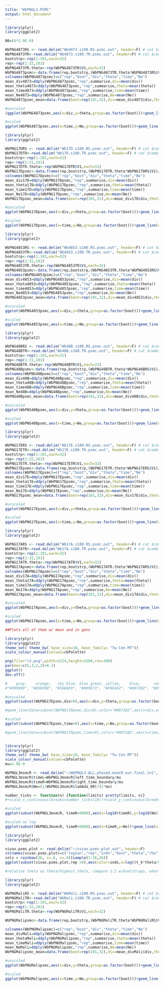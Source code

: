 ```yaml
---
title: "WbPNGL3-PSMC"
output: html_document
---
```


```r

library(plyr)
library(ggplot2)

N0=(4*2.9E-9)

WbPNG4873RS <- read.delim("Wb4873.s100.RS.psmc.out", header=F) # cat $combined_trunc_file | grep "RS"
WbPNG4873TR<-read.delim("Wb4873.s100.TR.psmc.out", header=F) # cat $combined_trunc_file | grep "TR"
bootstrp<-rep(1:101,each=32)
rep<-rep(1:32,101)
WbPNG4873TR.theta<-rep(WbPNG4873TR$V1,each=32)
WbPNG4873psmc<-data.frame(rep,bootstrp,(WbPNG4873TR.theta*WbPNG4873RS$V1)/100, (WbPNG4873TR.theta*WbPNG4873RS$V2)/100,2*(((WbPNG4873TR.theta*WbPNG4873RS$V1)/100)/N0),(((WbPNG4873TR.theta*WbPNG4873RS$V2)/100)/N0))
colnames(WbPNG4873psmc)=c("rep","boot","div","theta","time","Ne")
mean_div4873=ddply(WbPNG4873psmc,"rep",summarise,div=mean(div))
mean_theta4873=ddply(WbPNG4873psmc,"rep",summarise,theta=mean(theta))
mean_time4873=ddply(WbPNG4873psmc,"rep",summarise,time=mean(time))
mean_Ne4873=ddply(WbPNG4873psmc,"rep",summarise,Ne=mean(Ne))
WbPNG4873psmc_mean=data.frame(boot=rep(101,32),div=mean_div4873$div,theta=mean_theta4873$theta,time=mean_time4873$time,Ne=mean_Ne4873$Ne)

#unscaled
(ggplot(WbPNG4873psmc,aes(x=div,y=theta,group=as.factor(boot)))+geom_line(color="red")+geom_line(data=WbPNG4873psmc_mean,aes(x=div,y=theta))+xlab("divergence Log10")+ylab(expression(theta))+scale_x_log10()+scale_y_log10())

#scaled
ggplot(WbPNG4873psmc,aes(x=time,y=Ne,group=as.factor(boot)))+geom_line(color="red")+geom_line(data=WbPNG4873psmc_mean,aes(x=time,y=Ne))+annotation_logticks() + xlab("log10 Generations")+ylab(expression(paste("log10 ",N[e])))+scale_y_log10()+scale_x_log10()
```

```r

library(plyr)
library(ggplot2)

WbPNG17DRS <- read.delim("Wb17D.s100.RS.psmc.out", header=F) # cat $combined_trunc_file | grep "RS"
WbPNG17DTR<-read.delim("Wb17D.s100.TR.psmc.out", header=F) # cat $combined_trunc_file | grep "TR"
bootstrp<-rep(1:101,each=31)
rep<-rep(1:31,101)
WbPNG17DTR.theta<-rep(WbPNG17DTR$V1,each=31)
WbPNG17Dpsmc<-data.frame(rep,bootstrp,(WbPNG17DTR.theta*WbPNG17DRS$V1)/100, (WbPNG17DTR.theta*WbPNG17DRS$V2)/100,2*(((WbPNG17DTR.theta*WbPNG17DRS$V1)/100)/N0),(((WbPNG17DTR.theta*WbPNG17DRS$V2)/100)/N0))
colnames(WbPNG17Dpsmc)=c("rep","boot","div","theta","time","Ne")
mean_div17D=ddply(WbPNG17Dpsmc,"rep",summarise,div=mean(div))
mean_theta17D=ddply(WbPNG17Dpsmc,"rep",summarise,theta=mean(theta))
mean_time17D=ddply(WbPNG17Dpsmc,"rep",summarise,time=mean(time))
mean_Ne17D=ddply(WbPNG17Dpsmc,"rep",summarise,Ne=mean(Ne))
WbPNG17Dpsmc_mean=data.frame(boot=rep(101,31),div=mean_div17D$div,theta=mean_theta17D$theta,time=mean_time17D$time,Ne=mean_Ne17D$Ne)

#unscaled
ggplot(WbPNG17Dpsmc,aes(x=div,y=theta,group=as.factor(boot)))+geom_line(color="red")+geom_line(data=WbPNG17Dpsmc_mean,aes(x=div,y=theta))+xlab("divergence Log10")+ylab(expression(theta))+scale_x_log10()+scale_y_log10()

#scaled
ggplot(WbPNG17Dpsmc,aes(x=time,y=Ne,group=as.factor(boot)))+geom_line(color="red")+geom_line(data=WbPNG17Dpsmc_mean,aes(x=time,y=Ne))+annotation_logticks() + xlab("log10 Generations")+ylab(expression(paste("log10 ",N[e])))+scale_y_log10()+scale_x_log10()
```

```r

library(plyr)
library(ggplot2)

WbPNG4853RS <- read.delim("Wb4853.s100.RS.psmc.out", header=F) # cat $combined_trunc_file | grep "RS"
WbPNG4853TR<-read.delim("Wb4853.s100.TR.psmc.out", header=F) # cat $combined_trunc_file | grep "TR"
bootstrp<-rep(1:101,each=32)
rep<-rep(1:32,101)
WbPNG4853TR.theta<-rep(WbPNG4853TR$V1,each=32)
WbPNG4853psmc<-data.frame(rep,bootstrp,(WbPNG4853TR.theta*WbPNG4853RS$V1)/100, (WbPNG4853TR.theta*WbPNG4853RS$V2)/100,2*(((WbPNG4853TR.theta*WbPNG4853RS$V1)/100)/N0),(((WbPNG4853TR.theta*WbPNG4853RS$V2)/100)/N0))
colnames(WbPNG4853psmc)=c("rep","boot","div","theta","time","Ne")
mean_div4853=ddply(WbPNG4853psmc,"rep",summarise,div=mean(div))
mean_theta4853=ddply(WbPNG4853psmc,"rep",summarise,theta=mean(theta))
mean_time4853=ddply(WbPNG4853psmc,"rep",summarise,time=mean(time))
mean_Ne4853=ddply(WbPNG4853psmc,"rep",summarise,Ne=mean(Ne))
WbPNG4853psmc_mean=data.frame(boot=rep(101,32),div=mean_div4853$div,theta=mean_theta4853$theta,time=mean_time4853$time,Ne=mean_Ne4853$Ne)

#unscaled
ggplot(WbPNG4853psmc,aes(x=div,y=theta,group=as.factor(boot)))+geom_line(color="red")+geom_line(data=WbPNG4853psmc_mean,aes(x=div,y=theta))+xlab("divergence Log10")+ylab(expression(theta))+scale_x_log10()+scale_y_log10()

#scaled
ggplot(WbPNG4853psmc,aes(x=time,y=Ne,group=as.factor(boot)))+geom_line(color="red")+geom_line(data=WbPNG4853psmc_mean,aes(x=time,y=Ne))+annotation_logticks() + xlab("log10 Generations")+ylab(expression(paste("log10 ",N[e])))+scale_y_log10()+scale_x_log10()
```


```r

library(plyr)
library(ggplot2)

WbPNG48BRS <- read.delim("Wb48B.s100.RS.psmc.out", header=F) # cat $combined_trunc_file | grep "RS"
WbPNG48BTR<-read.delim("Wb48B.s100.TR.psmc.out", header=F) # cat $combined_trunc_file | grep "TR"
bootstrp<-rep(1:101,each=31)
rep<-rep(1:31,101)
WbPNG48BTR.theta<-rep(WbPNG48BTR$V1,each=31)
WbPNG48Bpsmc<-data.frame(rep,bootstrp,(WbPNG48BTR.theta*WbPNG48BRS$V1)/100, (WbPNG48BTR.theta*WbPNG48BRS$V2)/100,2*(((WbPNG48BTR.theta*WbPNG48BRS$V1)/100)/N0),(((WbPNG48BTR.theta*WbPNG48BRS$V2)/100)/N0))
colnames(WbPNG48Bpsmc)=c("rep","boot","div","theta","time","Ne")
mean_div48B=ddply(WbPNG48Bpsmc,"rep",summarise,div=mean(div))
mean_theta48B=ddply(WbPNG48Bpsmc,"rep",summarise,theta=mean(theta))
mean_time48B=ddply(WbPNG48Bpsmc,"rep",summarise,time=mean(time))
mean_Ne48B=ddply(WbPNG48Bpsmc,"rep",summarise,Ne=mean(Ne))
WbPNG48Bpsmc_mean=data.frame(boot=rep(101,31),div=mean_div48B$div,theta=mean_theta48B$theta,time=mean_time48B$time,Ne=mean_Ne48B$Ne)

#unscaled
ggplot(WbPNG48Bpsmc,aes(x=div,y=theta,group=as.factor(boot)))+geom_line(color="red")+geom_line(data=WbPNG48Bpsmc_mean,aes(x=div,y=theta))+xlab("divergence Log10")+ylab(expression(theta))+scale_x_log10()+scale_y_log10()

#scaled
ggplot(WbPNG48Bpsmc,aes(x=time,y=Ne,group=as.factor(boot)))+geom_line(color="red")+geom_line(data=WbPNG48Bpsmc_mean,aes(x=time,y=Ne))+annotation_logticks() + xlab("log10 Generations")+ylab(expression(paste("log10 ",N[e])))+scale_y_log10()+scale_x_log10()
```

```r

library(plyr)
library(ggplot2)

WbPNG17ERS <- read.delim("Wb17E.s100.RS.psmc.out", header=F) # cat $combined_trunc_file | grep "RS"
WbPNG17ETR<-read.delim("Wb17E.s100.TR.psmc.out", header=F) # cat $combined_trunc_file | grep "TR"
bootstrp<-rep(1:101,each=32)
rep<-rep(1:32,101)
WbPNG17ETR.theta<-rep(WbPNG17ETR$V1,each=32)
WbPNG17Epsmc<-data.frame(rep,bootstrp,(WbPNG17ETR.theta*WbPNG17ERS$V1)/100, (WbPNG17ETR.theta*WbPNG17ERS$V2)/100,2*(((WbPNG17ETR.theta*WbPNG17ERS$V1)/100)/N0),(((WbPNG17ETR.theta*WbPNG17ERS$V2)/100)/N0))
colnames(WbPNG17Epsmc)=c("rep","boot","div","theta","time","Ne")
mean_div17E=ddply(WbPNG17Epsmc,"rep",summarise,div=mean(div))
mean_theta17E=ddply(WbPNG17Epsmc,"rep",summarise,theta=mean(theta))
mean_time17E=ddply(WbPNG17Epsmc,"rep",summarise,time=mean(time))
mean_Ne17E=ddply(WbPNG17Epsmc,"rep",summarise,Ne=mean(Ne))
WbPNG17Epsmc_mean=data.frame(boot=rep(101,32),div=mean_div17E$div,theta=mean_theta17E$theta,time=mean_time17E$time,Ne=mean_Ne17E$Ne)

#unscaled
ggplot(WbPNG17Epsmc,aes(x=div,y=theta,group=as.factor(boot)))+geom_line(color="red")+geom_line(data=WbPNG17Epsmc_mean,aes(x=div,y=theta))+xlab("divergence Log10")+ylab(expression(theta))+scale_x_log10()+scale_y_log10()

#scaled
ggplot(WbPNG17Epsmc,aes(x=time,y=Ne,group=as.factor(boot)))+geom_line(color="red")+geom_line(data=WbPNG17Epsmc_mean,aes(x=time,y=Ne))+annotation_logticks() + xlab("log10 Generations")+ylab(expression(paste("log10 ",N[e])))+scale_y_log10()+scale_x_log10()

```

```r

library(plyr)
library(ggplot2)

WbPNG17ARS <- read.delim("Wb17A.s100.RS.psmc.out", header=F) # cat $combined_trunc_file | grep "RS"
WbPNG17ATR<-read.delim("Wb17A.s100.TR.psmc.out", header=F) # cat $combined_trunc_file | grep "TR"
bootstrp<-rep(1:101,each=32)
rep<-rep(1:32,101)
WbPNG17ATR.theta<-rep(WbPNG17ATR$V1,each=32)
WbPNG17Apsmc<-data.frame(rep,bootstrp,(WbPNG17ATR.theta*WbPNG17ARS$V1)/100, (WbPNG17ATR.theta*WbPNG17ARS$V2)/100,2*(((WbPNG17ATR.theta*WbPNG17ARS$V1)/100)/N0),(((WbPNG17ATR.theta*WbPNG17ARS$V2)/100)/N0))
colnames(WbPNG17Apsmc)=c("rep","boot","div","theta","time","Ne")
mean_div17A=ddply(WbPNG17Apsmc,"rep",summarise,div=mean(div))
mean_theta17A=ddply(WbPNG17Apsmc,"rep",summarise,theta=mean(theta))
mean_time17A=ddply(WbPNG17Apsmc,"rep",summarise,time=mean(time))
mean_Ne17A=ddply(WbPNG17Apsmc,"rep",summarise,Ne=mean(Ne))
WbPNG17Apsmc_mean=data.frame(boot=rep(101,32),div=mean_div17A$div,theta=mean_theta17A$theta,time=mean_time17A$time,Ne=mean_Ne17A$Ne)

#unscaled
ggplot(WbPNG17Apsmc,aes(x=div,y=theta,group=as.factor(boot)))+geom_line(color="red")+geom_line(data=WbPNG17Apsmc_mean,aes(x=div,y=theta))+xlab("divergence Log10")+ylab(expression(theta))+scale_x_log10()+scale_y_log10()

#scaled
ggplot(WbPNG17Apsmc,aes(x=time,y=Ne,group=as.factor(boot)))+geom_line(color="red")+geom_line(data=WbPNG17Apsmc_mean,aes(x=time,y=Ne))+annotation_logticks() + xlab("log10 Generations")+ylab(expression(paste("log10 ",N[e])))+scale_y_log10()+scale_x_log10()

```


```r
##Plots all of them w/ mean and in gens

library(plyr)
library(ggplot2)
theme_set( theme_bw( base_size=18, base_family= "Tw Cen MT"))
scale_colour_manual(values=cbPalette)

png(file="r2.png",width=3224,height=1500,res=300)
par(mar=c(5,3,2,2)+0.1)
ggplot()
dev.off()

#    gray,    orange,   sky blue, blue green, yellow,    blue,      vermillion reddish-purple 
#"#999999", "#E69F00", "#56B4E9", "#009E73", "#F0E442", "#0072B2", "#D55E00", "#CC79A7"

#unscaled
ggplot(subset(WbPNG17Epsmc,div>0),aes(x=div,y=theta,group=as.factor(boot)))+geom_line(color="#009E73")+geom_line(data=subset(WbPNG4853psmc,div>0),color="#56B4E9",aes(x=div,y=theta,group=as.factor(boot)))+geom_line(data=subset(WbPNG4873psmc,div>0),color="#E69F00",aes(x=div,y=theta,group=as.factor(boot)))+annotation_logticks() + xlab("divergence Log10")+ylab(expression(theta))+scale_y_log10()+scale_x_log10()+geom_line(data=subset(WbPNG17Epsmc_mean,div>0),aes(x=div,y=theta))+geom_line(data=subset(WbPNG4853psmc_mean,div>0),aes(x=div,y=theta))+geom_line(data=subset(WbPNG4873psmc_mean,div>0),aes(x=div,y=theta))

#geom_line(data=subset(WbPNG17Dpsmc,div>0),color="#0072B2",aes(x=div,y=theta,group=as.factor(boot)))+geom_line(data=subset(WbPNG48Bpsmc_mean,div>0),aes(x=div,y=theta))+geom_line(data=subset(WbPNG48Bpsmc,div>0),color="#CC79A7",aes(x=div,y=theta,group=as.factor(boot)))+geom_line(data=subset(WbPNG17Dpsmc_mean,div>0),aes(x=div,y=theta))+geom_line(data=subset(WbPNG17Apsmc_mean,div>0),aes(x=div,y=theta))+geom_line(data=subset(WbPNG17Apsmc,div>0),color="#56B4E9",aes(x=div,y=theta,group=as.factor(boot)))

#scaled
ggplot(subset(WbPNG17Epsmc,time>0),aes(x=time,y=Ne,group=as.factor(boot)))+geom_line(color="#009E73")+geom_line(data=subset(WbPNG4853psmc,time>0),color="#56B4E9",aes(x=time,y=Ne,group=as.factor(boot)))+geom_line(data=subset(WbPNG4873psmc,time>0),color="#E69F00",aes(x=time,y=Ne,group=as.factor(boot)))+xlab("log10 Generations")+ylab(expression(paste("log10 ",N[e])))+geom_line(data=subset(WbPNG17Epsmc_mean,time>0),aes(x=time,y=Ne), linetype=1)+geom_line(data=subset(WbPNG4853psmc_mean,time>0),aes(x=time,y=Ne),linetype=2)+geom_line(data=subset(WbPNG4873psmc_mean,time>0),aes(x=time,y=Ne),linetype=3)+scale_y_log10()+scale_x_log10(breaks=c(100,1000,10000,100000,500000))+annotation_logticks()+ geom_line(data=subset(WbPNGMalipsmc_mean,time>0),aes(x=time,y=Ne),linetype=6, size=2)                                                                                                                                                                                                                                                                                                                                                                                                                                                                                                                                                                                                                                                                                                                    

#geom_line(data=subset(WbPNG17Dpsmc,time>0),color="#0072B2",aes(x=time,y=Ne,group=as.factor(boot)))+geom_line(data=subset(WbPNG48Bpsmc_mean,time>0),aes(x=time,y=Ne))+geom_line(data=subset(WbPNG48Bpsmc,time>0),color="#CC79A7",aes(x=time,y=Ne,group=as.factor(boot)))+geom_line(data=subset(WbPNG17Dpsmc_mean,time>0),aes(x=time,y=Ne))+geom_line(data=subset(WbPNG17Apsmc_mean,time>0),aes(x=time,y=Ne))+geom_line(data=subset(WbPNG17Apsmc,time>0),color="#56B4E9",aes(x=time,y=Ne,group=as.factor(boot)))
                                                                                                                                                                                                                                                                                                                                                                                                                                                                                                                                                                                                                                                                                                                                                                                                                                                                                                                                                                                                                                                                                                                                                                                                                                                                                                                                                                                                                                                                                                                                                                                                                                                                                                                                                                                                                                                                                                                                                                                                                                                                                                                                                                                                                                                                                                                                                                                                                                                                                                                                                                                                                                                                                                                                                                                                                                                                                                                                                               
```

```r
library(plyr)
library(ggplot2)
theme_set( theme_bw( base_size=18, base_family= "Tw Cen MT"))
scale_colour_manual(values=cbPalette)
mu=2.9E-9

WbPNGL3msmcR <- read.delim("~/WbPNGL3-ALL.phased.msmcR.out.final.txt", header=T)
WbPNGL3msmcR$timeL=WbPNGL3msmcR$left_time_boundary/mu
WbPNGL3msmcR$timeR=WbPNGL3msmcR$right_time_boundary/mu
WbPNGL3msmcR$Ne=(1/WbPNGL3msmcR$lambda_00)/(2*mu)

number_ticks <- function(n) {function(limits) pretty(limits, n)}
#+scale_x_continuous(breaks=number_ticks(10))+scale_y_continuous(breaks=number_ticks(10))

#scaled
ggplot(subset(WbPNGL3msmcR, timeR<6000),aes(x=log10(timeR),y=log10(Ne)))+geom_line(color="#CC79A7") + xlab("log10 Generations")+ylab(expression(paste("log10 ",N[e])))+scale_x_continuous(breaks=number_ticks(10))+scale_y_continuous(breaks=number_ticks(10))+annotation_logticks()

#scaled no log
ggplot(subset(WbPNGL3msmcR, timeR<6000),aes(x=timeR,y=Ne))+geom_line(size=1) + xlab("Generations")+ylab(expression(paste(N[e])))+scale_x_continuous(breaks=number_ticks(10))+scale_y_continuous(breaks=number_ticks(10))

```

```r
library(plyr)
library(ggplot2)

vivax.psms.plot <- read.delim("~/vivax.psms-plot.out", header=F)
colnames(vivax.psms.plot)=c("region","rep","inds","boot","theta","rho","t_k","lambda_k","nrecomb","posterior")
cols = rainbow(26, s=.6, v=.9)[sample(1:26,26)]
ggplot(subset(vivax.psms.plot,rep >0),aes(color=inds,x=log((t_k*theta/50)),y=log((lambda_k*theta/50)),group=as.factor(interaction(inds,boot))))+geom_line() + facet_wrap(~region,nrow=1)+ scale_color_manual(values=cols)

#relative theta as theta/highest_theta, compare 1:1 w/bootstraps, when do the lines diverge?

```

```r

library(plyr)
library(ggplot2)

WbPNGMaliRS <- read.delim("WbMali.s100.RS.psmc.out", header=F) # cat $combined_trunc_file | grep "RS"
WbPNGMaliTR<-read.delim("WbMali.s100.TR.psmc.out", header=F) # cat $combined_trunc_file | grep "TR"
bootstrp<-rep(1:101,each=32)
rep<-rep(1:32,101)
WbPNGMaliTR.theta<-rep(WbPNGMaliTR$V1,each=32)

WbPNGMalipsmc<-data.frame(rep,bootstrp,(WbPNGMaliTR.theta*WbPNGMaliRS$V1)/100, (WbPNGMaliTR.theta*WbPNGMaliRS$V2)/100,2*(((WbPNGMaliTR.theta*WbPNGMaliRS$V1)/100)/N0),(((WbPNGMaliTR.theta*WbPNGMaliRS$V2)/100)/N0))

colnames(WbPNGMalipsmc)=c("rep","boot","div","theta","time","Ne")
mean_divMali=ddply(WbPNGMalipsmc,"rep",summarise,div=mean(div))
mean_thetaMali=ddply(WbPNGMalipsmc,"rep",summarise,theta=mean(theta))
mean_timeMali=ddply(WbPNGMalipsmc,"rep",summarise,time=mean(time))
mean_NeMali=ddply(WbPNGMalipsmc,"rep",summarise,Ne=mean(Ne))
WbPNGMalipsmc_mean=data.frame(boot=rep(101,32),div=mean_divMali$div,theta=mean_thetaMali$theta,time=mean_timeMali$time,Ne=mean_NeMali$Ne)

#unscaled
ggplot(WbPNGMalipsmc,aes(x=div,y=theta,group=as.factor(boot)))+geom_line(color="red")+geom_line(data=WbPNGMalipsmc_mean,aes(x=div,y=theta))+xlab("divergence Log10")+ylab(expression(theta))+scale_x_log10()+scale_y_log10()

#scaled
ggplot(WbPNGMalipsmc,aes(x=time,y=Ne,group=as.factor(boot)))+geom_line(color="red")+geom_line(data=WbPNGMalipsmc_mean,aes(x=time,y=Ne))+annotation_logticks() + xlab("log10 Generations")+ylab(expression(paste("log10 ",N[e])))+scale_y_log10()+scale_x_log10()

```

